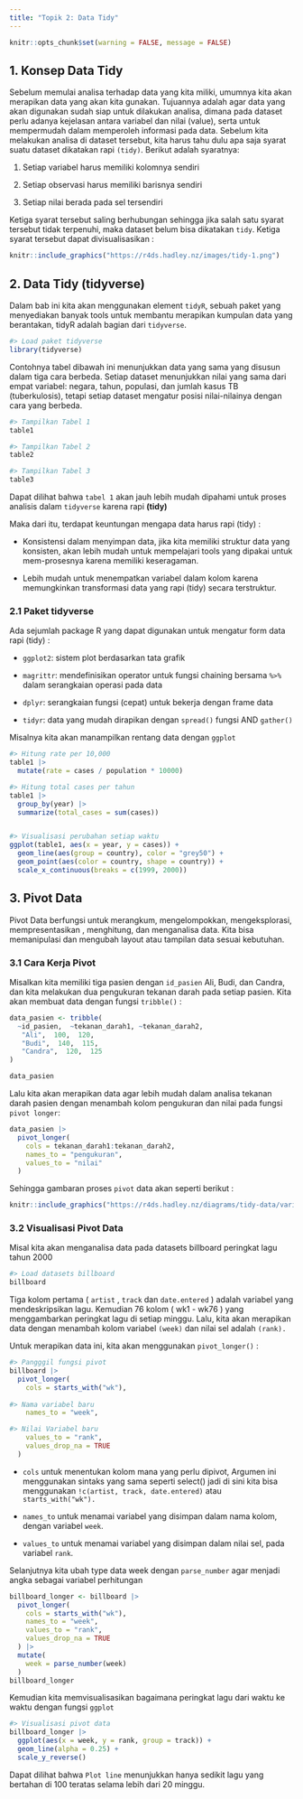---
title: "Topik 2: Data Tidy"
---

```{r setup, include=FALSE}
knitr::opts_chunk$set(warning = FALSE, message = FALSE) 
```

## 1. Konsep Data Tidy

Sebelum memulai analisa terhadap data yang kita miliki, umumnya kita akan merapikan data yang akan kita gunakan. Tujuannya adalah agar data yang akan digunakan sudah siap untuk dilakukan analisa, dimana pada dataset perlu adanya kejelasan antara variabel dan nilai (value), serta untuk mempermudah dalam memperoleh informasi pada data. Sebelum kita melakukan analisa di dataset tersebut, kita harus tahu dulu apa saja syarat suatu dataset dikatakan rapi `(tidy)`. Berikut adalah syaratnya:

1.  Setiap variabel harus memiliki kolomnya sendiri

2.  Setiap observasi harus memiliki barisnya sendiri

3.  Setiap nilai berada pada sel tersendiri

Ketiga syarat tersebut saling berhubungan sehingga jika salah satu syarat tersebut tidak terpenuhi, maka dataset belum bisa dikatakan `tidy`. Ketiga syarat tersebut dapat divisualisasikan :

```{r echo = FALSE, out.width = "70%", fig.align = "center"}

knitr::include_graphics("https://r4ds.hadley.nz/images/tidy-1.png")

```

## 2. Data Tidy (tidyverse)

Dalam bab ini kita akan menggunakan element `tidyR`, sebuah paket yang menyediakan banyak tools untuk membantu merapikan kumpulan data yang berantakan, tidyR adalah bagian dari `tidyverse`.

```{r}
#> Load paket tidyverse
library(tidyverse)
```

Contohnya tabel dibawah ini menunjukkan data yang sama yang disusun dalam tiga cara berbeda. Setiap dataset menunjukkan nilai yang sama dari empat variabel: negara, tahun, populasi, dan jumlah kasus TB (tuberkulosis), tetapi setiap dataset mengatur posisi nilai-nilainya dengan cara yang berbeda.

```{r}
#> Tampilkan Tabel 1
table1

#> Tampilkan Tabel 2
table2

#> Tampilkan Tabel 3
table3
```

Dapat dilihat bahwa `tabel 1` akan jauh lebih mudah dipahami untuk proses analisis dalam `tidyverse` karena rapi **(tidy)**

Maka dari itu, terdapat keuntungan mengapa data harus rapi (tidy) :

-   Konsistensi dalam menyimpan data, jika kita memiliki struktur data yang konsisten, akan lebih mudah untuk mempelajari tools yang dipakai untuk mem-prosesnya karena memiliki keseragaman.

-   Lebih mudah untuk menempatkan variabel dalam kolom karena memungkinkan transformasi data yang rapi (tidy) secara terstruktur.

### 2.1 Paket tidyverse

Ada sejumlah package R yang dapat digunakan untuk mengatur form data rapi (tidy) :

-   `ggplot2`: sistem plot berdasarkan tata grafik

-   `magrittr`: mendefinisikan operator untuk fungsi chaining bersama `%>%` dalam serangkaian operasi pada data

-   `dplyr`: serangkaian fungsi (cepat) untuk bekerja dengan frame data

-   `tidyr`: data yang mudah dirapikan dengan `spread()` fungsi AND `gather()`

Misalnya kita akan manampilkan rentang data dengan `ggplot`

```{r}
#> Hitung rate per 10,000
table1 |>
  mutate(rate = cases / population * 10000)

#> Hitung total cases per tahun
table1 |> 
  group_by(year) |> 
  summarize(total_cases = sum(cases))


#> Visualisasi perubahan setiap waktu
ggplot(table1, aes(x = year, y = cases)) +
  geom_line(aes(group = country), color = "grey50") +
  geom_point(aes(color = country, shape = country)) +
  scale_x_continuous(breaks = c(1999, 2000)) 

```

## 3. Pivot Data

Pivot Data berfungsi untuk merangkum, mengelompokkan, mengeksplorasi, mempresentasikan , menghitung, dan menganalisa data. Kita bisa memanipulasi dan mengubah layout atau tampilan data sesuai kebutuhan.

### 3.1 Cara Kerja Pivot

Misalkan kita memiliki tiga pasien dengan `id_pasien` Ali, Budi, dan Candra, dan kita melakukan dua pengukuran tekanan darah pada setiap pasien. Kita akan membuat data dengan fungsi `tribble()` :

```{r}
data_pasien <- tribble(
  ~id_pasien,  ~tekanan_darah1, ~tekanan_darah2,
   "Ali",  100,  120,
   "Budi",  140,  115,
   "Candra",  120,  125
)

data_pasien
```

Lalu kita akan merapikan data agar lebih mudah dalam analisa tekanan darah pasien dengan menambah kolom pengukuran dan nilai pada fungsi `pivot longer`:

```{r}
data_pasien |> 
  pivot_longer(
    cols = tekanan_darah1:tekanan_darah2,
    names_to = "pengukuran",
    values_to = "nilai"
  )
```

Sehingga gambaran proses `pivot` data akan seperti berikut :

```{r echo = FALSE, out.width = "70%", fig.align = "center"}

knitr::include_graphics("https://r4ds.hadley.nz/diagrams/tidy-data/variables.png")

```

### 3.2 Visualisasi Pivot Data

Misal kita akan menganalisa data pada datasets billboard peringkat lagu tahun 2000

```{r}
#> Load datasets billboard
billboard
```

Tiga kolom pertama ( `artist` , `track` dan `date.entered` ) adalah variabel yang mendeskripsikan lagu. Kemudian 76 kolom ( wk1 - wk76 ) yang menggambarkan peringkat lagu di setiap minggu. Lalu, kita akan merapikan data dengan menambah kolom variabel `(week)` dan nilai sel adalah `(rank).`

Untuk merapikan data ini, kita akan menggunakan `pivot_longer()` :

```{r}
#> Pangggil fungsi pivot
billboard |> 
  pivot_longer(
    cols = starts_with("wk"), 
  
#> Nama variabel baru  
    names_to = "week",

#> Nilai Variabel baru
    values_to = "rank",
    values_drop_na = TRUE
  )


```

-   `cols` untuk menentukan kolom mana yang perlu dipivot, Argumen ini menggunakan sintaks yang sama seperti select() jadi di sini kita bisa menggunakan `!c(artist, track, date.entered)` atau `starts_with("wk").`

-   `names_to` untuk menamai variabel yang disimpan dalam nama kolom, dengan variabel `week`.

-   `values_to` untuk menamai variabel yang disimpan dalam nilai sel, pada variabel `rank`.

Selanjutnya kita ubah type data week dengan `parse_number` agar menjadi angka sebagai variabel perhitungan

```{r}
billboard_longer <- billboard |> 
  pivot_longer(
    cols = starts_with("wk"), 
    names_to = "week", 
    values_to = "rank",
    values_drop_na = TRUE
  ) |> 
  mutate(
    week = parse_number(week)
  )
billboard_longer
```

Kemudian kita memvisualisasikan bagaimana peringkat lagu dari waktu ke waktu dengan fungsi `ggplot`

```{r}

#> Visualisasi pivot data
billboard_longer |> 
  ggplot(aes(x = week, y = rank, group = track)) + 
  geom_line(alpha = 0.25) + 
  scale_y_reverse()
```

Dapat dilihat bahwa `Plot line` menunjukkan hanya sedikit lagu yang bertahan di 100 teratas selama lebih dari 20 minggu.
